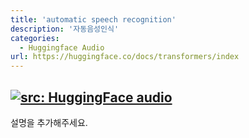 ```yaml
---
title: 'automatic speech recognition'
description: '자동음성인식'
categories:
  - Huggingface Audio
url: https://huggingface.co/docs/transformers/index
---
```

<a href="https://huggingface.co/learn/audio-course/chapter0/introduction" target="_blank"><img   loading="lazy" alt="src: HuggingFace audio" src="https://img.shields.io/badge/문서-Huggingface_Transformer-blue" ></a>
---
설명을 추가해주세요.
